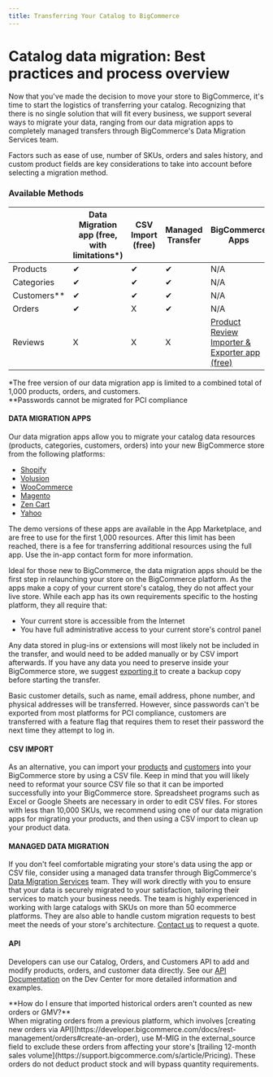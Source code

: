 ```yaml
---
title: Transferring Your Catalog to BigCommerce
---
```


# Catalog data migration: Best practices and process overview

Now that you've made the decision to move your store to BigCommerce, it's time to start the logistics of transferring your catalog. Recognizing that there is no single solution that will fit every business, we support several ways to migrate your data, ranging from our data migration apps to completely managed transfers through BigCommerce's Data Migration Services team.

Factors such as ease of use, number of SKUs, orders and sales history, and custom product fields are key considerations to take into account before selecting a migration method.

### Available Methods

|              | Data Migration app (free, with limitations*) | CSV Import (free) | Managed Transfer | BigCommerce Apps |
|--------------|----------------------------------------------|-------------------|------------------|------------------|
| Products     | ✔                                            | ✔                 | ✔                | N/A              |
| Categories   | ✔                                            | ✔                 | ✔                | N/A              |
| Customers**  | ✔                                            | ✔                 | ✔                | N/A              |
| Orders       | ✔                                            | X                 | ✔                | N/A              |
| Reviews      | X                                            | X                 | X                | [Product Review Importer & Exporter app (free)](https://www.bigcommerce.com/apps/product-review-importer/) |

*The free version of our data migration app is limited to a combined total of 1,000 products, orders, and customers.<br/>
**Passwords cannot be migrated for PCI compliance

#### DATA MIGRATION APPS

Our data migration apps allow you to migrate your catalog data resources (products, categories, customers, orders) into your new BigCommerce store from the following platforms:

- [Shopify](https://www.bigcommerce.com/apps/data-migration-services-shopify/)
- [Volusion](https://www.bigcommerce.com/apps/data-migration-volusion/)
- [WooCommerce](https://www.bigcommerce.com/apps/data-migration-services-woocommerce/)
- [Magento](https://www.bigcommerce.com/apps/data-migration-services-magento/)
- [Zen Cart](https://www.bigcommerce.com/apps/data-migration-services-zen-cart/)
- [Yahoo](https://www.bigcommerce.com/apps/data-migration-services-yahoo/)

The demo versions of these apps are available in the App Marketplace, and are free to use for the first 1,000 resources. After this limit has been reached, there is a fee for transferring additional resources using the full app. Use the in-app contact form for more information.

Ideal for those new to BigCommerce, the data migration apps should be the first step in relaunching your store on the BigCommerce platform. As the apps make a copy of your current store's catalog, they do not affect your live store. While each app has its own requirements specific to the hosting platform, they all require that:

- Your current store is accessible from the Internet
- You have full administrative access to your current store's control panel

Any data stored in plug-ins or extensions will most likely not be included in the transfer, and would need to be added manually or by CSV import afterwards. If you have any data you need to preserve inside your BigCommerce store,
we suggest [exporting it](https://support.bigcommerce.com/s/article/Backing-Up-Your-Store) to create a backup copy before starting the transfer.

Basic customer details, such as name, email address, phone number, and physical addresses will be transferred.
However, since passwords can't be exported from most platforms for PCI compliance, customers are transferred with a
feature flag that requires them to reset their password the next time they attempt to log in.

#### CSV IMPORT

As an alternative, you can import your [products](https://support.bigcommerce.com/s/article/Legacy-Import-Export-Overview) and [customers](https://support.bigcommerce.com/s/article/Importing-Exporting-Customers/#import) into your BigCommerce store by using a CSV file. Keep in mind that you will
likely need to reformat your source CSV file so that it can be imported successfully into your BigCommerce store. Spreadsheet programs
such as Excel or Google Sheets are necessary in order to edit CSV files. For stores with less than 10,000 SKUs,
we recommend using one of our data migration apps for migrating your products, and then using a CSV import to clean up your product data.

#### MANAGED DATA MIGRATION

If you don't feel comfortable migrating your store's data using the app or CSV file, consider using a managed data transfer through BigCommerce's [Data Migration Services](https://www.bigcommerce.com/services/launch/) team. They will work directly with you to ensure that your data is securely migrated to your satisfaction, tailoring their services to match your business needs. The team is highly experienced in working with large catalogs with SKUs on more than 50 ecommerce platforms.
They are also able to handle custom migration requests to best meet the needs of your store's architecture. [Contact us](https://www.bigcommerce.com/request-quote/) to request a quote.

#### API

Developers can use our Catalog, Orders, and Customers API to add and modify products, orders, and customer data directly. See our [API Documentation](https://developer.bigcommerce.com/api-docs) on the Dev Center for more detailed information and examples.

<Callout>
  **How do I ensure that imported historical orders aren't counted as new orders or GMV?**<br/>
  When migrating orders from a previous platform, which involves [creating new orders via API](https://developer.bigcommerce.com/docs/rest-management/orders#create-an-order),
  use M-MIG in the external_source field to exclude these orders from affecting your store's [trailing 12-month sales volume](https://support.bigcommerce.com/s/article/Pricing).
  These orders do not deduct product stock and will bypass quantity requirements.
</Callout>
